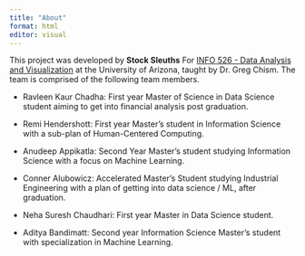 ```yaml
---
title: "About"
format: html
editor: visual
---
```


This project was developed by **Stock Sleuths** For [INFO 526 - Data Analysis and Visualization](https://datavizaz.org/) at the University of Arizona, taught by Dr. Greg Chism. The team is comprised of the following team members.

-   Ravleen Kaur Chadha: First year Master of Science in Data Science student aiming to get into financial analysis post graduation.

-   Remi Hendershott: First year Master's student in Information Science with a sub-plan of Human-Centered Computing.

-   Anudeep Appikatla: Second Year Master's student studying Information Science with a focus on Machine Learning.

-   Conner Alubowicz: Accelerated Master's Student studying Industrial Engineering with a plan of getting into data science / ML, after graduation.

-   Neha Suresh Chaudhari: First year Master in Data Science student.

-   Aditya Bandimatt: Second year Information Science Master's student with specialization in Machine Learning.
